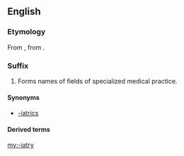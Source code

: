 ==English==

===Etymology===
From {{etyl|grc|en}} {{term|ἰατρεία||healing, medical treatment|lang=grc}}, from {{term|sc=polytonic|ἰατρός|tr=iatros||doctor|lang=grc}}.

===Suffix===
{{en-suffix|sort=iatry}}

# Forms names of fields of specialized medical practice.

====Synonyms====
* [[-iatrics]]

====Derived terms====
{{suffixsee|en}}

[[my:-iatry]]
